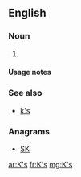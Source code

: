 {{also|ks|KS|kS|k's}}

==English==

===Noun===
{{head|en|plural}}

# {{plural of|K|lang=en}}

====Usage notes====
{{U:en:plurals of letters}}

===See also===
* [[k's]]

===Anagrams===
* [[SK#English|SK]]

[[ar:K's]]
[[fr:K's]]
[[mg:K's]]